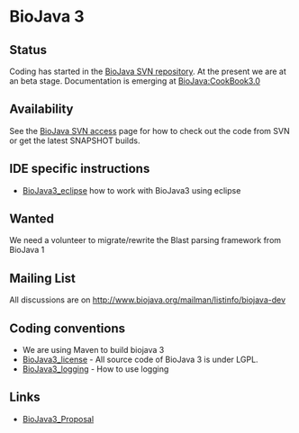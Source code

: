 =BioJava 3=

==Status==

Coding has started in the [[CVS_to_SVN_Migration|BioJava SVN repository]]. At the present we are at an beta stage. Documentation is emerging at [[BioJava:CookBook3.0]]

==Availability==
See the [[CVS_to_SVN_Migration|BioJava SVN access]] page for how to check out the code from SVN or get the latest SNAPSHOT builds.

== IDE specific instructions==

* [[BioJava3_eclipse]] how to work with BioJava3 using eclipse

==Wanted==

We need a volunteer to migrate/rewrite the Blast parsing framework from BioJava 1

==Mailing List==

All discussions are on [http://www.biojava.org/mailman/listinfo/biojava-dev http://www.biojava.org/mailman/listinfo/biojava-dev]

==Coding conventions==

* We are using Maven to build biojava 3
* [[BioJava3_license]] - All source code of BioJava 3 is under LGPL.
* [[BioJava3_logging]] - How to use logging

==Links==
* [[BioJava3_Proposal]]